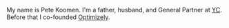 <PageWrapper>

My name is Pete Koomen. I'm a father, husband, and General Partner at [YC](https://www.ycombinator.com/). Before that I co-founded [Optimizely](https://www.optimizely.com/).

</PageWrapper>
